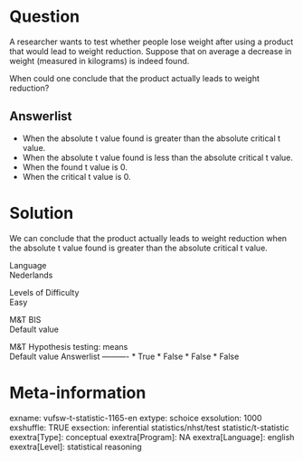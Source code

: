 Question
========
A researcher wants to test whether people lose weight after using a
product that would lead to weight reduction. Suppose that on average a
decrease in weight (measured in kilograms) is indeed found.  
  
When could one conclude that the product actually leads to weight
reduction?

Answerlist
----------
* When the absolute t value found is greater than the absolute critical t
  value.
* When the absolute t value found is less than the absolute critical t
  value.
* When the found t value is 0.
* When the critical t value is 0.

Solution
========





We can conclude that the product actually leads to weight reduction when
the absolute t value found is greater than the absolute critical t
value.





Language  
Nederlands

Levels of Difficulty  
Easy

M&T BIS  
Default value

M&T Hypothesis testing: means  
Default value
Answerlist
----------
* True
* False
* False
* False

Meta-information
================
exname: vufsw-t-statistic-1165-en
extype: schoice
exsolution: 1000
exshuffle: TRUE
exsection: inferential statistics/nhst/test statistic/t-statistic
exextra[Type]: conceptual
exextra[Program]: NA
exextra[Language]: english
exextra[Level]: statistical reasoning

